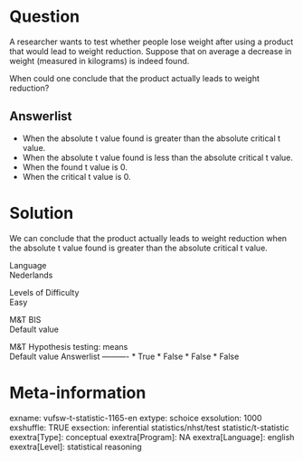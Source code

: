 Question
========
A researcher wants to test whether people lose weight after using a
product that would lead to weight reduction. Suppose that on average a
decrease in weight (measured in kilograms) is indeed found.  
  
When could one conclude that the product actually leads to weight
reduction?

Answerlist
----------
* When the absolute t value found is greater than the absolute critical t
  value.
* When the absolute t value found is less than the absolute critical t
  value.
* When the found t value is 0.
* When the critical t value is 0.

Solution
========





We can conclude that the product actually leads to weight reduction when
the absolute t value found is greater than the absolute critical t
value.





Language  
Nederlands

Levels of Difficulty  
Easy

M&T BIS  
Default value

M&T Hypothesis testing: means  
Default value
Answerlist
----------
* True
* False
* False
* False

Meta-information
================
exname: vufsw-t-statistic-1165-en
extype: schoice
exsolution: 1000
exshuffle: TRUE
exsection: inferential statistics/nhst/test statistic/t-statistic
exextra[Type]: conceptual
exextra[Program]: NA
exextra[Language]: english
exextra[Level]: statistical reasoning

